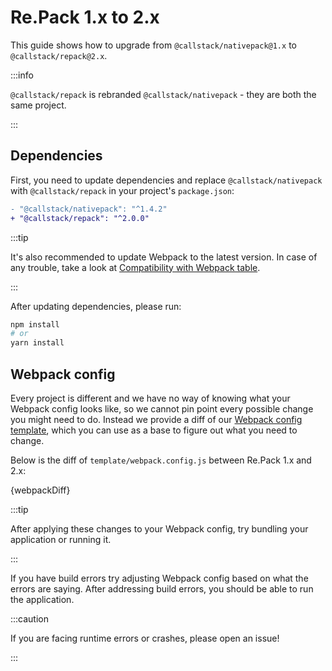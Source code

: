 # Re.Pack 1.x to 2.x

This guide shows how to upgrade from `@callstack/nativepack@1.x` to `@callstack/repack@2.x`.

:::info

`@callstack/repack` is rebranded `@callstack/nativepack` - they are both the same project.

:::

## Dependencies

First, you need to update dependencies and replace `@callstack/nativepack` with `@callstack/repack` in your project's `package.json`:

```diff
- "@callstack/nativepack": "^1.4.2"
+ "@callstack/repack": "^2.0.0"
```

:::tip

It's also recommended to update Webpack to the latest version. In case of any trouble, take a look at [Compatibility with Webpack table](/docs/2x/getting-started#compatibility-with-webpack).

:::

After updating dependencies, please run:

```bash
npm install
# or
yarn install
```

## Webpack config

Every project is different and we have no way of knowing what your Webpack config looks like, so we cannot
pin point every possible change you might need to do. Instead we provide a diff of our
[Webpack config template](https://github.com/callstack/repack/blob/main/templates/webpack.config.js),
which you can use as a base to figure out what you need to change.

Below is the diff of `template/webpack.config.js` between Re.Pack 1.x and 2.x:


<CodeBlock className="diff">{webpackDiff}</CodeBlock>

:::tip

After applying these changes to your Webpack config, try bundling your application or running it.

:::

If you have build errors try adjusting Webpack config based on what the errors are saying. After addressing build errors, you should be able to run the application.

:::caution

If you are facing runtime errors or crashes, please open an issue!

:::



